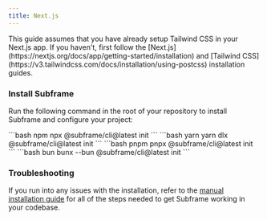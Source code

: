 ```yaml
---
title: Next.js
---
```


<Note>
    This guide assumes that you have already setup Tailwind CSS in your Next.js app. If you haven't, first follow the [Next.js](https://nextjs.org/docs/app/getting-started/installation) and [Tailwind CSS](https://v3.tailwindcss.com/docs/installation/using-postcss) installation guides.
</Note>

### Install Subframe

Run the following command in the root of your repository to install Subframe and configure your project:

<CodeGroup>
    ```bash npm
    npx @subframe/cli@latest init
    ```
    ```bash yarn
    yarn dlx @subframe/cli@latest init
    ```
    ```bash pnpm
    pnpx @subframe/cli@latest init
    ```
    ```bash bun
    bunx --bun @subframe/cli@latest init
    ```
</CodeGroup>

### Troubleshooting

If you run into any issues with the installation, refer to the [manual installation guide](/articles/framework-guides/manual) for all of the steps needed to get Subframe working in your codebase.